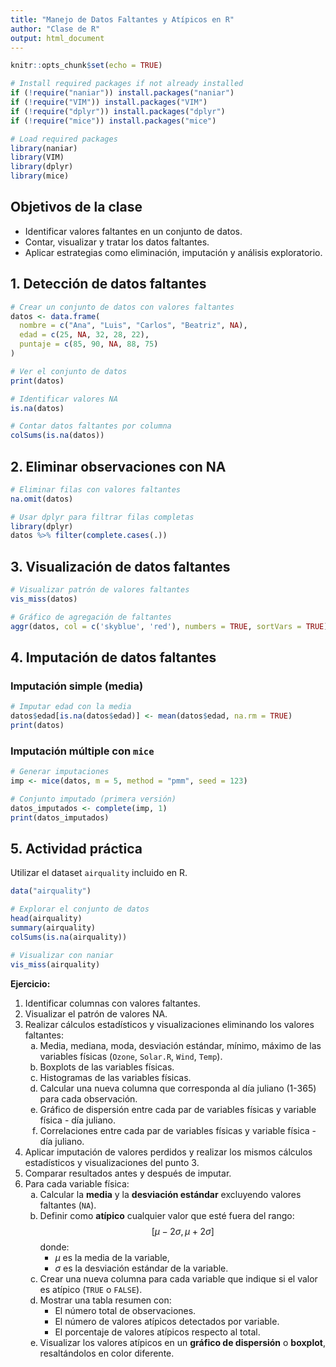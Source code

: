 ```yaml
---
title: "Manejo de Datos Faltantes y Atípicos en R"
author: "Clase de R"
output: html_document
---
```


```r
knitr::opts_chunk$set(echo = TRUE)

# Install required packages if not already installed
if (!require("naniar")) install.packages("naniar")
if (!require("VIM")) install.packages("VIM")
if (!require("dplyr")) install.packages("dplyr")
if (!require("mice")) install.packages("mice")

# Load required packages
library(naniar)
library(VIM)
library(dplyr)
library(mice)
```

## Objetivos de la clase

- Identificar valores faltantes en un conjunto de datos.
- Contar, visualizar y tratar los datos faltantes.
- Aplicar estrategias como eliminación, imputación y análisis exploratorio.

## 1. Detección de datos faltantes

```r
# Crear un conjunto de datos con valores faltantes
datos <- data.frame(
  nombre = c("Ana", "Luis", "Carlos", "Beatriz", NA),
  edad = c(25, NA, 32, 28, 22),
  puntaje = c(85, 90, NA, 88, 75)
)

# Ver el conjunto de datos
print(datos)

# Identificar valores NA
is.na(datos)

# Contar datos faltantes por columna
colSums(is.na(datos))
```

## 2. Eliminar observaciones con NA

```r
# Eliminar filas con valores faltantes
na.omit(datos)

# Usar dplyr para filtrar filas completas
library(dplyr)
datos %>% filter(complete.cases(.))
```

## 3. Visualización de datos faltantes

```r
# Visualizar patrón de valores faltantes
vis_miss(datos)
```

```r
# Gráfico de agregación de faltantes
aggr(datos, col = c('skyblue', 'red'), numbers = TRUE, sortVars = TRUE)
```

## 4. Imputación de datos faltantes

### Imputación simple (media)

```r
# Imputar edad con la media
datos$edad[is.na(datos$edad)] <- mean(datos$edad, na.rm = TRUE)
print(datos)
```

### Imputación múltiple con `mice`

```r
# Generar imputaciones
imp <- mice(datos, m = 5, method = "pmm", seed = 123)

# Conjunto imputado (primera versión)
datos_imputados <- complete(imp, 1)
print(datos_imputados)
```

## 5. Actividad práctica

Utilizar el dataset `airquality` incluido en R.

```r
data("airquality")

# Explorar el conjunto de datos
head(airquality)
summary(airquality)
colSums(is.na(airquality))

# Visualizar con naniar
vis_miss(airquality)

```

**Ejercicio:**

1. Identificar columnas con valores faltantes.
2. Visualizar el patrón de valores NA.
3. Realizar cálculos estadísticos y visualizaciones eliminando los valores faltantes: 
   a) Media, mediana, moda, desviación estándar, mínimo, máximo de las variables físicas (`Ozone`, `Solar.R`, `Wind`, `Temp`).
   b) Boxplots de las variables físicas.
   c) Histogramas de las variables físicas.
   d) Calcular una nueva columna que corresponda al día juliano (1-365) para cada observación.
   e) Gráfico de dispersión entre cada par de variables físicas y variable física - día juliano.
   f) Correlaciones entre cada par de variables físicas y variable física - día juliano.

4. Aplicar imputación de valores perdidos y realizar los mismos cálculos estadísticos y visualizaciones del punto 3.
5. Comparar resultados antes y después de imputar.
6. Para cada variable física:
   a) Calcular la **media** y la **desviación estándar** excluyendo valores faltantes (`NA`).
   b) Definir como **atípico** cualquier valor que esté fuera del rango:
      $$
      [\mu - 2\sigma, \mu + 2\sigma]
      $$
     donde:
      * $\mu$ es la media de la variable,
      * $\sigma$ es la desviación estándar de la variable.
   c) Crear una nueva columna para cada variable que indique si el valor es atípico (`TRUE` o `FALSE`).
   d) Mostrar una tabla resumen con:
      * El número total de observaciones.
      * El número de valores atípicos detectados por variable.
      * El porcentaje de valores atípicos respecto al total.
   e) Visualizar los valores atípicos en un **gráfico de dispersión** o **boxplot**, resaltándolos en color diferente.









